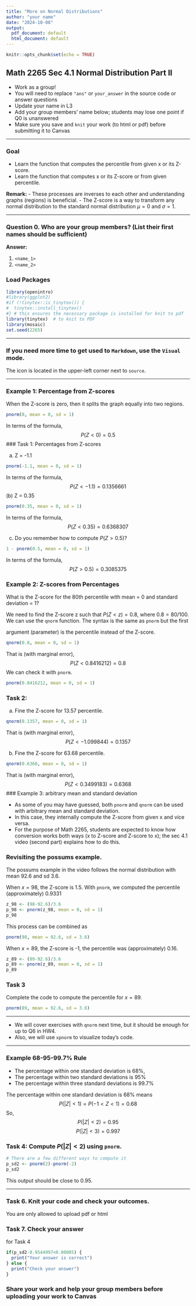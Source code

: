 ```yaml
---
title: "More on Normal Distributions"
author: "your name"
date: "2024-10-08"
output:
  pdf_document: default
  html_document: default
---
```


```r
knitr::opts_chunk$set(echo = TRUE)
```

## Math 2265 Sec 4.1 Normal Distribution Part II

- Work as a group!
- You will need to replace `"ans"` or `your_answer` in the source code or answer questions
- Update your name in L3
- Add your group members' name below; students may lose one point if Q0 is unanswered 
- Make sure you save and `knit` your work (to html or pdf) before submitting it to Canvas

---

### Goal

- Learn the function that computes the percentile from given x or its Z-score.
- Learn the function that computes x or its Z-score or from given percentile.

**Remark:**
- These processes are inverses to each other and understanding graphs (regions) is beneficial. 
- The Z-score is a way to transform any normal distribution to the standard normal distribution $\mu = 0$ and $\sigma = 1$.

---

### Question 0. Who are your group members? (List their first names should be sufficient)

**Answer:** 

  1. `<name_1>`
  1. `<name_2>`

### Load Packages

```r
library(openintro)
#library(ggplot2)
#if (!tinytex::is_tinytex()) {
#  tinytex::install_tinytex()
#} # this ensures the necessary package is installed for knit to pdf
library(tinytex)  # to knit to PDF
library(mosaic)
set.seed(2265)
```

---

### If you need more time to get used to `Markdown`, use the `Visual` mode.

The icon is located in the upper-left corner next to `source`. 

---

### Example 1: Percentage from Z-scores

When the Z-score is zero, then it splits the graph equally into two regions.

```r
pnorm(0, mean = 0, sd = 1)
```

In terms of the formula, 
$$
P(Z < 0) = 0.5
$$
### Task 1: Percentages from Z-scores

(a) Z = -1.1

```r
pnorm(-1.1, mean = 0, sd = 1)
```

In terms of the formula, 
$$
P(Z < -1.1 ) = 0.1356661
$$
(b) Z = 0.35

```r
pnorm(0.35, mean = 0, sd = 1)
```
In terms of the formula, 
$$
P(Z < 0.35) = 0.6368307
$$

(c) Do you remember how to compute $P(Z > 0.5)$?

```r
1 - pnorm(0.5, mean = 0, sd = 1)
```
In terms of the formula, 
$$
P(Z > 0.5) = 0.3085375
$$

### Example 2: Z-scores from Percentages

What is the Z-score for the 80th percentile with mean = 0 and standard deviation = 1?

We need to find the Z-score z such that $P(Z < z) = 0.8$, where $0.8 = 80/100$. 
We can use the `qnorm` function. The syntax is the same as `pnorm` but the first 

argument (parameter) is the percentile instead of the Z-score.

```r
qnorm(0.8, mean = 0, sd = 1)
```
That is (with marginal error), 
$$
P(Z < 0.8416212) = 0.8
$$
We can check it with `pnorm`.
```r
pnorm(0.8416212, mean = 0, sd = 1)
```
### Task 2:

(a) Fine the Z-score for 13.57 percentile.

```r
qnorm(0.1357, mean = 0, sd = 1)
```
That is (with marginal error), 
$$
P(Z < -1.099844) = 0.1357
$$

(b) Fine the Z-score for 63.68 percentile.

```r
qnorm(0.6368, mean = 0, sd = 1)
```
That is (with marginal error), 
$$
P(Z < 0.3499183) = 0.6368
$$
### Example 3: arbitrary mean and standard deviation

- As some of you may have guessed, both `pnorm` and `qnorm` can be used with arbitrary mean and standard deviation. 
- In this case, they internally compute the Z-score from given x and vice versa. 
- For the purpose of Math 2265, students are expected to know how conversion works both ways (x to Z-score and Z-score to x); the sec 4.1 video (second part) explains how to do this.

### Revisiting the possums example.

The possums example in the video follows the normal distribution with mean 92.6 and sd 3.6. 

When $x=98$, the Z-score is 1.5. With `pnorm`, we computed the percentile (approximately) 0.9331

```r
z_98 <- (98-92.6)/3.6
p_98 <- pnorm(z_98, mean = 0, sd = 1)
p_98
```

This process can be combined as 

```r
pnorm(98, mean = 92.6, sd = 3.6)
```
When $x=89$, the Z-score is -1, the percentile was (approximately) 0.16. 

```r
z_89 <- (89-92.6)/3.6
p_89 <- pnorm(z_89, mean = 0, sd = 1)
p_89
```

### Task 3

Complete the code to compute the percentile for $x=89$.

```r
pnorm(89, mean = 92.6, sd = 3.6)
```

---

- We will cover exercises with `qnorm` next time, but it should be enough for up to Q6 in HW4. 
- Also, we will use `xpnorm` to visualize today's code. 

---

### Example 68-95-99.7% Rule

- The percentage within one standard deviation is 68%,
- The percentage within two standard deviations is 95%
- The percentage within three standard deviations is 99.7% 

The percentage within one standard deviation is 68% means 
$$
P( |Z| < 1) = P ( -1 < Z < 1) = 0.68
$$
So, 
$$
P( |Z| < 2) = 0.95
$$
$$
P( |Z| < 3) = 0.997
$$

### Task 4: Compute $P ( |Z| < 2 )$ using `pnorm`. 

```r
# There are a few different ways to compute it
p_sd2 <- pnorm(2)-pnorm(-2)
p_sd2
```
This output should be close to 0.95.

---

### Task 6. Knit your code and check your outcomes.

You are only allowed to upload pdf or html

### Task 7. Check your answer 

for Task 4

```r
if(p_sd2-0.9544997<0.00005) {
  print("Your answer is correct")
} else {
  print("Check your answer")
}
```


### Share your work and help your group members before uploading your work to Canvas
